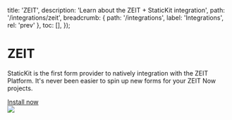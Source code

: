 
  title: 'ZEIT',
  description: 'Learn about the ZEIT + StaticKit integration',
  path: '/integrations/zeit',
  breadcrumb: {
    path: '/integrations',
    label: 'Integrations',
    rel: 'prev'
  },
  toc: [],
});

# ZEIT

StaticKit is the first form provider to natively integration with the ZEIT Platform. It's never been easier to spin up new forms for your ZEIT Now projects.

<div className="pb-6">
  <ArrowItem>
    <a href="https://zeit.co/integrations/statickit" className="font-semibold text-indigo-600">Install now</a>
  </ArrowItem>
</div>

<img className="mb-6 w-full rounded-lg shadow-lg" src="https://raw.githubusercontent.com/unstacked/statickit-zeit/master/feature-2.jpg" />
